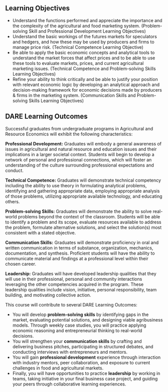 ## Learning Objectives

- Understand the functions performed and appreciate the importance and the complexity of the agricultural and food marketing system. (Problem-solving Skill and Professional Development Learning Objectives)
- Understand the basic workings of the futures markets for speculators and hedgers, and how these may be used by producers and firms to manage price risk. (Technical Competence Learning Objective)
- Be able to apply the basic economic concepts and analytical tools to understand the market forces that affect prices and to be able to use these tools to evaluate markets, prices, and current agricultural marketing issues. (Technical Competence and Problem-solving Skills Learning Objectives)
- Refine your ability to think critically and be able to justify your position with relevant economic logic by developing an analytical approach and decision-making framework for economic decisions made by producers & firms in the marketing system. (Communication Skills and Problem-solving Skills Learning Objectives)



:::{.callout-note collapse=true icon=false}
## DARE Learning Outcomes

Successful graduates from undergraduate programs in Agricultural and Resource Economics will exhibit the following characteristics:

**Professional Development:** Graduates will embody a general awareness of issues in agricultural and natural resource and education issues and their implications in a larger societal context. Students will begin to develop a network of personal and professional connections, which will foster an understanding of the culture surrounding professional expectations and conduct.

**Technical Competence:** Graduates will demonstrate technical competency including the ability to use theory in formulating analytical problems, identifying and gathering appropriate data, employing appropriate analysis of those problems, utilizing appropriate available technology, and educating others.

**Problem-solving Skills:** Graduates will demonstrate the ability to solve real-world problems beyond the context of the classroom. Students will be able to identify a problem and its scope, evaluate resources available to address the problem, formulate alternative solutions, and select the solution(s) most consistent with a stated objective.

**Communication Skills:** Graduates will demonstrate proficiency in oral and written communication in terms of substance, organization, mechanics, documentation, and synthesis. Proficient students will have the ability to communicate material and findings at a professional level within their chosen career.

**Leadership:** Graduates will have developed leadership qualities that they will use in their professional, personal and community interactions leveraging the other competencies acquired in the program. These leadership qualities include vision, initiative, personal responsibility, team building, and motivating collective action.
:::

This course will contribute to several DARE Learning Outcomes:

- You will develop **problem-solving skills** by identifying gaps in the market, evaluating potential solutions, and designing viable agribusiness models. Through weekly case studies, you will practice applying economic reasoning and entrepreneurial thinking to real-world decisions.
- You will strengthen your **communication skills** by crafting and delivering business pitches, participating in structured debates, and conducting interviews with entrepreneurs and mentors.
- You will gain **professional development** experience through interaction with industry mentors, peer collaboration, and exposure to current challenges in food and agricultural markets.
- Finally, you will have opportunities to practice **leadership** by working in teams, taking initiative in your final business case project, and guiding your peers through collaborative learning experiences.

